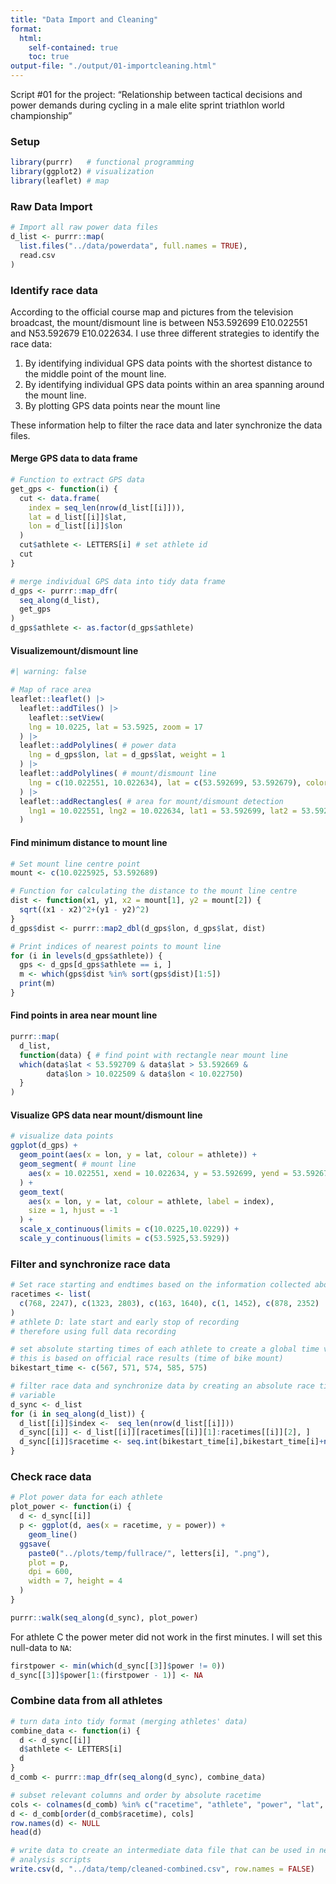 ```yaml
---
title: "Data Import and Cleaning"
format: 
  html:
    self-contained: true
    toc: true
output-file: "./output/01-importcleaning.html"
---
```


Script #01 for the project: "Relationship between tactical decisions and power demands during cycling in a male elite sprint triathlon world championship"

### Setup

```r
library(purrr)   # functional programming
library(ggplot2) # visualization
library(leaflet) # map
```

### Raw Data Import

```r
# Import all raw power data files
d_list <- purrr::map(
  list.files("../data/powerdata", full.names = TRUE),
  read.csv
)
```

### Identify race data

According to the official course map and pictures from the television broadcast, the mount/dismount line is between N53.592699 E10.022551 and N53.592679 E10.022634. I use three different strategies to identify the race data: 

1. By identifying individual GPS data points with the shortest distance to the middle point of the mount line.
2. By identifying individual GPS data points within an area spanning around the mount line.
3. By plotting GPS data points near the mount line

These information help to filter the race data and later synchronize the data files.

#### Merge GPS data to data frame

```r
# Function to extract GPS data
get_gps <- function(i) {
  cut <- data.frame(
    index = seq_len(nrow(d_list[[i]])),
    lat = d_list[[i]]$lat,
    lon = d_list[[i]]$lon
  )
  cut$athlete <- LETTERS[i] # set athlete id 
  cut
}

# merge individual GPS data into tidy data frame
d_gps <- purrr::map_dfr(
  seq_along(d_list),
  get_gps
)
d_gps$athlete <- as.factor(d_gps$athlete)
```

#### Visualizemount/dismount line

```r
#| warning: false

# Map of race area
leaflet::leaflet() |> 
  leaflet::addTiles() |>
    leaflet::setView(
    lng = 10.0225, lat = 53.5925, zoom = 17
  ) |>
  leaflet::addPolylines( # power data
    lng = d_gps$lon, lat = d_gps$lat, weight = 1
  ) |>
  leaflet::addPolylines( # mount/dismount line
    lng = c(10.022551, 10.022634), lat = c(53.592699, 53.592679), color = "red"
  ) |>
  leaflet::addRectangles( # area for mount/dismount detection
    lng1 = 10.022551, lng2 = 10.022634, lat1 = 53.592699, lat2 = 53.592679
  )

```

#### Find minimum distance to mount line

```r
# Set mount line centre point
mount <- c(10.0225925, 53.592689)

# Function for calculating the distance to the mount line centre
dist <- function(x1, y1, x2 = mount[1], y2 = mount[2]) {
  sqrt((x1 - x2)^2+(y1 - y2)^2)
}
d_gps$dist <- purrr::map2_dbl(d_gps$lon, d_gps$lat, dist)

# Print indices of nearest points to mount line
for (i in levels(d_gps$athlete)) {
  gps <- d_gps[d_gps$athlete == i, ]
  m <- which(gps$dist %in% sort(gps$dist)[1:5])
  print(m)
}
```

#### Find points in area near mount line

```r
purrr::map(
  d_list,
  function(data) { # find point with rectangle near mount line
  which(data$lat < 53.592709 & data$lat > 53.592669 &
        data$lon > 10.022509 & data$lon < 10.022750)
  }
)
```

#### Visualize GPS data near mount/dismount line

```r
# visualize data points
ggplot(d_gps) +
  geom_point(aes(x = lon, y = lat, colour = athlete)) +
  geom_segment( # mount line
    aes(x = 10.022551, xend = 10.022634, y = 53.592699, yend = 53.592679)
  ) +
  geom_text(
    aes(x = lon, y = lat, colour = athlete, label = index), 
    size = 1, hjust = -1
  ) +
  scale_x_continuous(limits = c(10.0225,10.0229)) +
  scale_y_continuous(limits = c(53.5925,53.5929))
```

### Filter and synchronize race data

```r
# Set race starting and endtimes based on the information collected above
racetimes <- list(
  c(768, 2247), c(1323, 2803), c(163, 1640), c(1, 1452), c(878, 2352)
)
# athlete D: late start and early stop of recording
# therefore using full data recording

# set absolute starting times of each athlete to create a global time variable
# this is based on official race results (time of bike mount)
bikestart_time <- c(567, 571, 574, 585, 575)

# filter race data and synchronize data by creating an absolute race time 
# variable
d_sync <- d_list
for (i in seq_along(d_list)) {
  d_list[[i]]$index <-  seq_len(nrow(d_list[[i]]))
  d_sync[[i]] <- d_list[[i]][racetimes[[i]][1]:racetimes[[i]][2], ]
  d_sync[[i]]$racetime <- seq.int(bikestart_time[i],bikestart_time[i]+nrow(d_sync[[i]])-1)
}
```

### Check race data

```r
# Plot power data for each athlete
plot_power <- function(i) {
  d <- d_sync[[i]]
  p <- ggplot(d, aes(x = racetime, y = power)) +
    geom_line()
  ggsave(
    paste0("../plots/temp/fullrace/", letters[i], ".png"),
    plot = p, 
    dpi = 600,
    width = 7, height = 4
  )
}

purrr::walk(seq_along(d_sync), plot_power)
```

For athlete C the power meter did not work in the first minutes. I will set this null-data to `NA`:

```r
firstpower <- min(which(d_sync[[3]]$power != 0))
d_sync[[3]]$power[1:(firstpower - 1)] <- NA
```

### Combine data from all athletes

```r
# turn data into tidy format (merging athletes' data)
combine_data <- function(i) {
  d <- d_sync[[i]]
  d$athlete <- LETTERS[i]
  d
}
d_comb <- purrr::map_dfr(seq_along(d_sync), combine_data)

# subset relevant columns and order by absolute racetime
cols <- colnames(d_comb) %in% c("racetime", "athlete", "power", "lat", "lon", "distance", "time", "index", "km", "kph", "grade", "cadence")
d <- d_comb[order(d_comb$racetime), cols]
row.names(d) <- NULL
head(d)

# write data to create an intermediate data file that can be used in next 
# analysis scripts
write.csv(d, "../data/temp/cleaned-combined.csv", row.names = FALSE)
```

